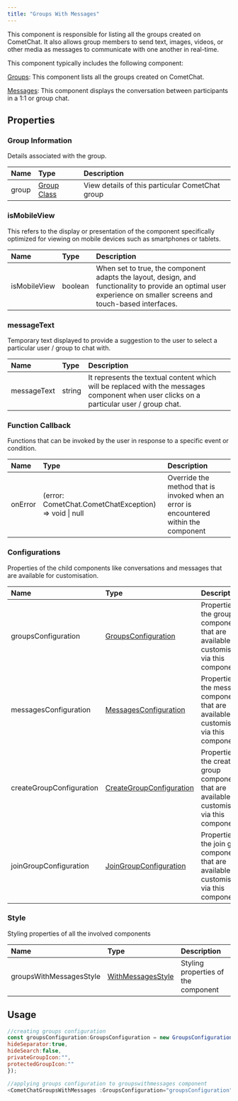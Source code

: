 ```yaml
---
title: "Groups With Messages"
---
```


This component is responsible for listing all the groups created on CometChat. It also allows group members to send text, images, videos, or other media as messages to communicate with one another in real-time.

This component typically includes the following component:

[Groups](/ui-kit/vue/groups): This component lists all the groups created on CometChat.

[Messages](/ui-kit/vue/messages): This component displays the conversation between participants in a 1:1 or group chat.

## Properties

### Group Information

Details associated with the group.

| Name  | Type                                                         | Description                                     |
| :----- | :------------------------------------------------------------ | :----------------------------------------------- |
| group | [Group Class](/sdk/javascript/create-group#group-class) | View details of this particular CometChat group |

### isMobileView

This refers to the display or presentation of the component specifically optimized for viewing on mobile devices such as smartphones or tablets.

| Name         | Type    | Description                                                                                                                                                       |
| :------------ | :------- | :----------------------------------------------------------------------------------------------------------------------------------------------------------------- |
| isMobileView | boolean | When set to true, the component adapts the layout, design, and functionality to provide an optimal user experience on smaller screens and touch-based interfaces. |

### messageText

Temporary text displayed to provide a suggestion to the user to select a particular user / group to chat with.

| Name        | Type   | Description                                                                                                                              |
| :----------- | :------ | :---------------------------------------------------------------------------------------------------------------------------------------- |
| messageText | string | It represents the textual content which will be replaced with the messages component when user clicks on a particular user / group chat. |

### Function Callback

Functions that can be invoked by the user in response to a specific event or condition.

| Name    | Type                                                  | Description                                                                           |
| :------- | :----------------------------------------------------- | :------------------------------------------------------------------------------------- |
| onError | (error: CometChat.CometChatException) => void \| null | Override the method that is invoked when an error is encountered within the component |

### Configurations

Properties of the child components like conversations and messages that are available for customisation.

| Name                     | Type                                                                   | Description                                                                                       |
| :------------------------ | :---------------------------------------------------------------------- | :------------------------------------------------------------------------------------------------- |
| groupsConfiguration      | [GroupsConfiguration](/web-shared/groups-configurations)          | Properties of the groups component that are available for customisation via this component.       |
| messagesConfiguration    | [MessagesConfiguration](/web-shared/messages-configuration)       | Properties of the messages component that are available for customisation via this component.     |
| createGroupConfiguration | [CreateGroupConfiguration](/web-shared/creategroup-configuration) | Properties of the create group component that are available for customisation via this component. |
| joinGroupConfiguration   | [JoinGroupConfiguration](/web-shared/joingroup-configuration)     | Properties of the join group component that are available for customisation via this component.   |

### Style

Styling properties of all the involved components

| Name                    | Type                                                    | Description                         |
| :----------------------- | :------------------------------------------------------- | :----------------------------------- |
| groupsWithMessagesStyle | [WithMessagesStyle](/web-shared/withmessagesstyle) | Styling properties of the component |

## Usage

```javascript
//creating groups configuration
const groupsConfiguration:GroupsConfiguration = new GroupsConfiguration({
hideSeparator:true,
hideSearch:false,
privateGroupIcon:"",
protectedGroupIcon:""
});

//applying groups configuration to groupswithmessages component
<CometChatGroupsWithMessages :GroupsConfiguration="groupsConfiguration"></CometChatGroupsWithMessages>
```
